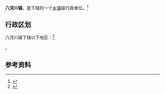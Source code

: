 {{中国乡级行政区|21/06/24/118/000}}

'''八河川镇'''，是{{PRC admin/fullname|21/06/24/118/000|3}}下辖的一个[[乡镇|乡镇]]级行政单位。<ref>{{PRC admin/ref sgc|{{PRC admin/parent|21/06/24/118/000}}}}</ref>

== 行政区划 ==

八河川镇下辖以下地区：<ref>{{PRC admin/ref sgc|21/06/24/118/000}}</ref>

{{PRC admin/children|21/06/24/118/000}}。

== 参考资料 ==

{{reflist}}

{{行政区划小作品}}
{{PRC admin/navcat|21/06/24/118/000}}